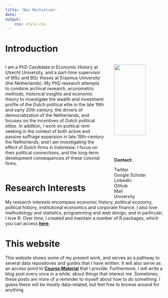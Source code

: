 ```yaml
---
title: 'Bas Machielsen'
date: ''
output:
    css: stylo.css
---
```


<link rel="stylesheet" href="https://cdnjs.cloudflare.com/ajax/libs/font-awesome/4.7.0/css/font-awesome.min.css">


# Introduction

:::: {style="display: grid; grid-template-columns: 2fr 1fr; grid-column-gap: 30px;"}

::: {}

I am a PhD Candidate in Economic History at Utrecht University, and a part-time supervisor of MSc and BSc theses at Erasmus University (the Netherlands). My PhD research attempts to combine archival research, econometric methods, historical insights and economic theory to investigate the wealth and investment profile of the Dutch political elite in the late 19th and early 20th century, the drivers of democratization of the Netherlands, and focuses on the incentives of Dutch political elites. In addition, I work on political rent-seeking in the context of both active and passive suffrage expansion in late 19th-century the Netherlands, and I am investigating the effect of Dutch firms in Indonesia: I focus on their political connections, and the long-term development consequences of these colonial firms.

:::

::: {}

![](/basmachielsen.png){width=80%}

__Contact:__

<a href="http://www.twitter.com/basss92" class="fa fa-twitter"></a> Twitter  
<a href="#" class="fa fa-google"></a> Google Scholar  
<a href="#" class="fa fa-linkedin"></a>  LinkedIn  
<a href="http://www.github.com/basm92" class="fa fa-github"></a>  Github  
<a href="mailto:a.h.machielsen@uu.nl" class="fa fa-envelope"></a>  Mail  
<a href="https://www.uu.nl/staff/AHMachielsen/Profile" class="fa fa-globe"></a>  University

:::

::::

# Research Interests 

My research interests encompass economic history, political economy, political history, institutional economics and corporate finance. I also love methodology and statistics, programming and web design, and in particular, I love R. Over time, I created and maintain a number of R packages, which you can access [**here**](/packages). 


# This website

This website shows some of my present work, and serves as a pathway to several data repositories and guides that I have written. It will also serve as an access point to [**Course Material**](/classes) that I provide. Furthermore, I will write a blog post every once in a while, about things that interest me. Sometimes, these posts are more of a reminder to myself about how to do something. I guess these will be mostly data-related, but feel free to browse around for anything. 

